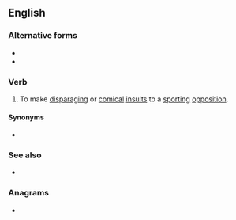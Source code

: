 ==English==

===Alternative forms===
* {{l|en|trash talk}}
* {{l|en|trashtalk}}

===Verb===
{{en-verb|head=[[trash]] [[talk]]}}

# {{label|en|US}} To make [[disparaging]] or [[comical]] [[insult]]s to a [[sporting]] [[opposition]].

====Synonyms====
* {{l|en|talk trash}}

===See also===
* {{l|en|sledging}}

===Anagrams===
* {{l|en|talk trash}}